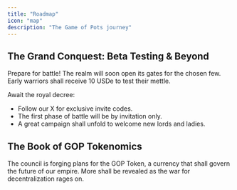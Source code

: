 ```yaml
---
title: "Roadmap"
icon: "map"
description: "The Game of Pots journey"
---
```


## The Grand Conquest: Beta Testing & Beyond

Prepare for battle! The realm will soon open its gates for the chosen few. Early warriors shall receive 10 USDe to test their mettle.

Await the royal decree:

- Follow our X for exclusive invite codes.
- The first phase of battle will be by invitation only.
- A great campaign shall unfold to welcome new lords and ladies.

## The Book of GOP Tokenomics

The council is forging plans for the GOP Token, a currency that shall govern the future of our empire. More shall be revealed as the war for decentralization rages on.
